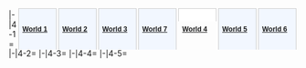 <div id="world-select" style="float: right; position: relative; display: flex; bottom: -11px;">
<div class="faux-tabber" style="width: 53px; padding: 3px .5em; margin-left: 3px; border: 1px solid #CCC; border-bottom: none; background: #F2F7FF; text-decoration: none; white-space: pre; font: bold 12px Verdana,sans-serif">[[World 1]]</div>
<div class="faux-tabber" style="width: 53px; padding: 3px .5em; margin-left: 3px; border: 1px solid #CCC; border-bottom: none; background: #F2F7FF; text-decoration: none; white-space: pre; font: bold 12px Verdana,sans-serif">[[World 2]]</div>
<div class="faux-tabber" style="width: 53px; padding: 3px .5em; margin-left: 3px; border: 1px solid #CCC; border-bottom: none; background: #F2F7FF; text-decoration: none; white-space: pre; font: bold 12px Verdana,sans-serif">[[World 3]]</div>
<div class="faux-tabber" style="width: 53px; padding: 3px .5em; margin-left: 3px; border: 1px solid #CCC; border-bottom: none; background: #F2F7FF; text-decoration: none; white-space: pre; font: bold 12px Verdana,sans-serif">[[World 7]]</div>
<div class="faux-tabber" style="width: 53px; padding: 3px .5em; margin-left: 3px; border: 1px solid #CCC; border-bottom: none; background: white; text-decoration: none; white-space: pre; font: bold 12px Verdana,sans-serif; height: 16px; margin-bottom: -1px;">[[World 4]]</div>
<div class="faux-tabber" style="width: 53px; padding: 3px .5em; margin-left: 3px; border: 1px solid #CCC; border-bottom: none; background: #F2F7FF; text-decoration: none; white-space: pre; font: bold 12px Verdana,sans-serif">[[World 5]]</div>
<div class="faux-tabber" style="width: 53px; padding: 3px .5em; margin-left: 3px; border: 1px solid #CCC; border-bottom: none; background: #F2F7FF; text-decoration: none; white-space: pre; font: bold 12px Verdana,sans-serif">[[World 6]]</div>
</div>
<tabber>
|-|4-1=
{{:{{BASEPAGENAME}}/4-1}}
|-|4-2=
{{:{{BASEPAGENAME}}/4-2}}
|-|4-3=
{{:{{BASEPAGENAME}}/4-3}}
|-|4-4=
{{:{{BASEPAGENAME}}/4-4}}
|-|4-5=
{{:{{BASEPAGENAME}}/4-5}}
</tabber>
{{Navbox World}}